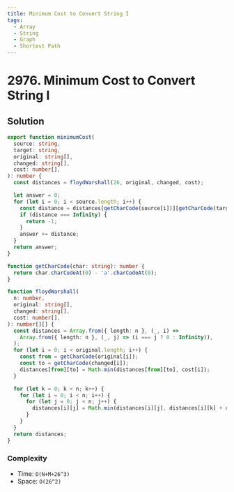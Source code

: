 ```yaml
---
title: Minimum Cost to Convert String I
tags:
  - Array
  - String
  - Graph
  - Shortest Path
---
```


# 2976. Minimum Cost to Convert String I

<Badges>
  <LevelBadge level="medium" />
  <TopicBadge name="Array" slug="array" />
  <TopicBadge name="String" slug="string" />
  <TopicBadge name="Graph" slug="graph" />
  <TopicBadge name="Shortest Path" slug="shortest-path" />
</Badges>

## Solution

```typescript filename="solution.ts" copy
export function minimumCost(
  source: string,
  target: string,
  original: string[],
  changed: string[],
  cost: number[],
): number {
  const distances = floydWarshall(26, original, changed, cost);

  let answer = 0;
  for (let i = 0; i < source.length; i++) {
    const distance = distances[getCharCode(source[i])][getCharCode(target[i])];
    if (distance === Infinity) {
      return -1;
    }
    answer += distance;
  }
  return answer;
}

function getCharCode(char: string): number {
  return char.charCodeAt(0) - 'a'.charCodeAt(0);
}

function floydWarshall(
  n: number,
  original: string[],
  changed: string[],
  cost: number[],
): number[][] {
  const distances = Array.from({ length: n }, (_, i) =>
    Array.from({ length: n }, (_, j) => (i === j ? 0 : Infinity)),
  );
  for (let i = 0; i < original.length; i++) {
    const from = getCharCode(original[i]);
    const to = getCharCode(changed[i]);
    distances[from][to] = Math.min(distances[from][to], cost[i]);
  }

  for (let k = 0; k < n; k++) {
    for (let i = 0; i < n; i++) {
      for (let j = 0; j < n; j++) {
        distances[i][j] = Math.min(distances[i][j], distances[i][k] + distances[k][j]);
      }
    }
  }
  return distances;
}
```

### Complexity

- Time: `O(N+M+26^3)`
- Space: `O(26^2)`

<ProblemLink
  codingSite="leetcode"
  href="https://leetcode.com/problems/minimum-cost-to-convert-string-i"
  title="Minimum Cost to Convert String I"
/>
